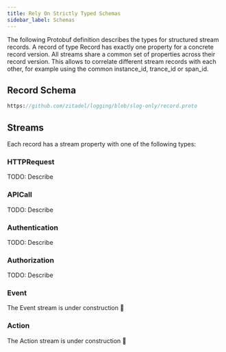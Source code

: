 ```yaml
---
title: Rely On Strictly Typed Schemas
sidebar_label: Schemas
---
```


The following Protobuf definition describes the types for structured stream records.
A record of type Record has exactly one property for a concrete record version.
All streams share a common set of properties across their record version.
This allows to correlate different stream records with each other,
for example using the common instance_id, trance_id or span_id.

## Record Schema

```protobuf reference
https://github.com/zitadel/logging/blob/slog-only/record.proto
```

## Streams

Each record has a stream property with one of the following types:

### HTTPRequest

TODO: Describe

### APICall

TODO: Describe

### Authentication

TODO: Describe

### Authorization

TODO: Describe

### Event

The Event stream is under construction :construction:

### Action

The Action stream is under construction :construction:

